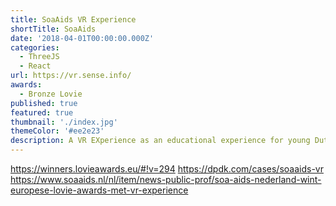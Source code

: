 ```yaml
---
title: SoaAids VR Experience
shortTitle: SoaAids
date: '2018-04-01T00:00:00.000Z'
categories:
  - ThreeJS
  - React
url: https://vr.sense.info/
awards:
  - Bronze Lovie
published: true
featured: true
thumbnail: './index.jpg'
themeColor: '#ee2e23'
description: A VR EXperience as an educational experience for young Dutch people who are sexually active, with the aim to raise awareness for safe sex.
---
```


https://winners.lovieawards.eu/#!v=294
https://dpdk.com/cases/soaaids-vr
https://www.soaaids.nl/nl/item/news-public-prof/soa-aids-nederland-wint-europese-lovie-awards-met-vr-experience
